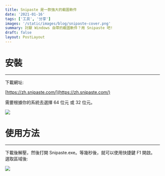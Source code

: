 ```yaml
---
title: Snipaste 是一款強大的截圖軟件
date: '2021-01-16'
tags: ['工具', '分享']
images: '/static/images/blog/snipaste-cover.png'
summary: 討厭 Windows 自帶的截圖軟件？用 Snipaste 吧!
draft: false
layout: PostLayout
---
```


# 安裝

---

下載網址:

[https://zh.snipaste.com/](https://zh.snipaste.com/)

需要根據你的系統去選擇 64 位元 或 32 位元。

![](/static/images/blog/snipaste-2.png)

# 使用方法

---

下載後解壓，然後打開 Snipaste.exe。等幾秒後，就可以使用快捷鍵 F1 開啟。 選取區域後:

![](/static/images/blog/snipaste-3.png)
